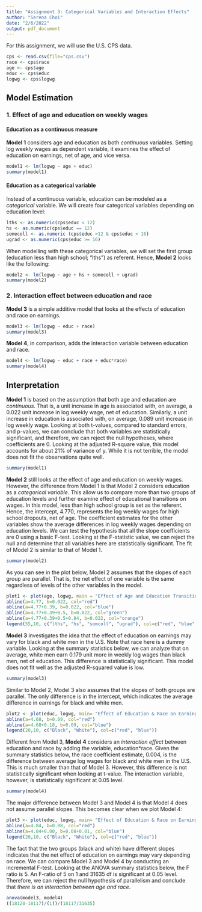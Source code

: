 ```yaml
---
title: "Assignment 3: Categorical Variables and Interaction Effects"
author: "Serena Choi"
date: "2/6/2022"
output: pdf_document
---
```


For this assignment, we will use the U.S. CPS data. 
```r
cps <- read.csv(file="cps.csv")
race <- cps$race
age <- cps$age
educ <- cps$educ
logwg <- cps$logwg
```

## Model Estimation

### 1. Effect of age and education on weekly wages

#### Education as a continuous measure

**Model 1** considers age and education as both *continuous* variables. Setting log weekly wages as dependent variable, it examines the effect of education on earnings, net of age, and vice versa. 

```r
model1 <- lm(logwg ~ age + educ)
summary(model1)
```


#### Education as a categorical variable 

Instead of a continuous variable, education can be modeled as a *categorical* variable. We will create four categorical variables depending on education level: 

```r
lths <- as.numeric(cps$educ < 12)
hs <- as.numeric(cps$educ == 12)
somecoll <- as.numeric (cps$educ >12 & cps$educ < 16)
ugrad <- as.numeric(cps$educ >= 16)
```

When modelling with these categorical variables, we will set the first group (education less than high school; "lths") as referent. Hence, **Model 2** looks like the following:

```r
model2 <- lm(logwg ~ age + hs + somecoll + ugrad)
summary(model2)
```


### 2. Interaction effect between education and race 

**Model 3** is a simple additive model that looks at the effects of education and race on earnings. 

```r
model3 <- lm(logwg ~ educ + race)
summary(model3)
```

**Model 4**, in comparison, adds the interaction variable between education and race.

```r
model4 <- lm(logwg ~ educ + race + educ*race)
summary(model4)
```


## Interpretation

**Model 1** is based on the assumption that both age and education are *continuous*. That is, a unit increase in age is associated with, on average, a 0.022 unit increase in log weekly wage, net of education. Similarly, a unit increase in education is associated with, on average, 0.089 unit increase in log weekly wage. Looking at both t-values, compared to standard errors, and p-values, we can conclude that both variables are statistically significant, and therefore, we can reject the null hypotheses, where coefficients are 0. Looking at the adjusted R-square value, this model accounts for about 21% of variance of y. While it is not terrible, the model does not fit the observations quite well. 

```r
summary(model1)
```


**Model 2** still looks at the effect of age and education on weekly wages. However, the difference from Model 1 is that Model 2 considers education as a *categorical variable*. This allow us to compare more than two groups of education levels and further examine effect of educational transitions on wages. In this model, less than high school group is set as the referent. Hence, the intercept, 4.770, represents the log weekly wages for high school dropouts, net of age. The coefficient estimates for the other variables show the average differences in log weekly wages depending on education levels. We can test the hypothesis that all the slope coefficients are 0 using a basic F-test. Looking at the F-statistic value, we can reject the null and determine that all variables here are statistically significant. The fit of Model 2 is similar to that of Model 1. 
```r
summary(model2)
```


As you can see in the plot below, Model 2 assumes that the slopes of each group are parallel. That is, the net effect of one variable is the same regardless of levels of the other variables in the model. 

```r
plot1 <- plot(age, logwg, main = "Effect of Age and Education Transition on Weekly Earnings")
abline(a=4.77, b=0.022, col="red")
abline(a=4.77+0.39, b=0.022, col="blue")
abline(a=4.77+0.39+0.5, b=0.022, col="green")
abline(a=4.77+0.39+0.5+0.84, b=0.022, col="orange")
legend(55,10, c("lths", "hs", "somcoll", "ugrad"), col=c("red", "blue", "green", "orange", pch(c("-"))))
```


**Model 3** investigates the idea that the effect of education on earnings may vary for black and white men in the U.S. Note that race here is a dummy variable. Looking at the summary statistics below, we can analyze that on average, white men earn 0.179 unit more in weekly log wages than black men, net of education. This difference is statistically significant. This model does not fit well as the adjusted R-squared value is low. 
```r
summary(model3)
```

Similar to Model 2, Model 3 also assumes that the slopes of both groups are parallel. The only difference is in the intercept, which indicates the average difference in earnings for black and white men. 

```r
plot2 <- plot(educ, logwg, main= "Effect of Education & Race on Earnings: Additive")
abline(a=4.68, b=0.09, col="red")
abline(a=4.68+0.18, b=0.09, col="blue")
legend(20,10, c("Black", "White"), col=c("red", "blue"))
```


Different from Model 3, **Model 4** considers an *interaction effect* between education and race by adding the variable, education*race. Given the summary statistics below, the race coefficient estimate, 0.004, is the difference between average log wages for black and white men in the U.S. This is much smaller than that of Model 3. However, this difference is not statistically significant when looking at t-value. The interaction variable, however, is statistically significant at 0.05 level. 

```r
summary(model4)
```


The major difference between Model 3 and Model 4 is that Model 4 does not assume parallel slopes. This becomes clear when we plot Model 4: 

```r
plot3 <- plot(educ, logwg, main= "Effect of Education & Race on Earnings: Interaction")
abline(a=4.84, b=0.08, col="red")
abline(a=4.84+0.00, b=0.08+0.01, col="blue")
legend(20,10, c("Black", "White"), col=c("red", "blue"))
```

The fact that the two groups (black and white) have different slopes indicates that the net effect of education on earnings may vary depending on race. We can compare Model 3 and Model 4 by conducting an incremental F-test. Looking at the ANOVA summary statistics below, the F ratio is 5. An F-ratio of 5 on 1 and 31635 df is significant at 0.05 level. Therefore, we can reject the null hypothesis of parallelism and conclude that *there is an interaction between age and race*. 

```r
anova(model3, model4)
((18120-18117)/(1))/(18117/31635)
```
